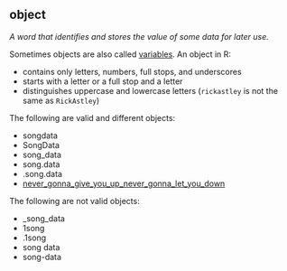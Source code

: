 ## object

<dfn>A word that identifies and stores the value of some data for later use.</dfn>

Sometimes objects are also called [variables](v.html#variable). An object in R:

* contains only letters, numbers, full stops, and underscores
* starts with a letter or a full stop and a letter
* distinguishes uppercase and lowercase letters (`rickastley` is not the same as `RickAstley`)

The following are valid and different objects:

* songdata
* SongData
* song_data
* song.data
* .song.data
* [never_gonna_give_you_up_never_gonna_let_you_down](https://www.youtube.com/watch?v=dQw4w9WgXcQ)

The following are not valid objects:

* _song_data
* 1song
* .1song
* song data
* song-data



